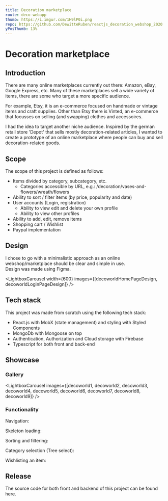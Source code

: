 ```yaml
---
title: Decoration marketplace
route: deco-webapp
thumb: https://i.imgur.com/1H9lP0i.png
repo: https://github.com/DewitteRuben/reactjs_decoration_webshop_2020
yPosThumb: 13%
---
```







# Decoration marketplace

## Introduction

There are many online marketplaces currently out there: Amazon, eBay, Google Express, etc.
Many of these marketplaces sell a wide variety of items, there are some who target a more specific audience.

For example, Etsy, it is an e-commerce focused on handmade or vintage items and craft supplies.
Other than Etsy there is Vinted, an e-commerce that focusses on selling (and swapping) clothes and accessoires.

I had the idea to target another niche audience. Inspired by the german retail store 'Depot' that sells mostly decoration-related articles,
I wanted to create a prototype of an online marketplace where people can buy and sell decoration-related goods.

## Scope
The scope of this project is defined as follows: 

* Items divided by category, subcategory, etc.
    * Categories accessible by URL, e.g.: /decoration/vases-and-flowers/wreath/flowers
* Ability to sort / filter items (by price, popularity and date)
* User accounts (Login, registration)
    * Ability to view edit and delete your own profile 
    * Ability to view other profiles
* Ability to add, edit, remove items 
* Shopping cart / Wishlist
* Paypal implementation

## Design

I chose to go with a minimalistic approach as an online webshop/marketplace should be clear and simple in use. <br/> Design was made using <MdLink href="https://www.figma.com/">Figma</MdLink>.

<LightboxCarousel width={600} images={[decoworldHomePageDesign, decoworldLoginPageDesign]} />

## Tech stack 
This project was made from scratch using the following tech stack:
- <MdLink href="https://reactjs.org/">React.js</MdLink> with <MdLink href="https://mobx.js.org/README.html">MobX</MdLink> (state management) and styling with <MdLink href="https://styled-components.com/">Styled Components</MdLink>
- <MdLink href="https://www.mongodb.com/">MongoDb</MdLink> with <MdLink href="https://mongoosejs.com/">Mongoose</MdLink> on top
- Authentication, Authorization and Cloud storage with <MdLink href="https://firebase.google.com/">Firebase</MdLink>
- <MdLink href="https://www.typescriptlang.org/">Typescript</MdLink> for both front and back-end

## Showcase

### Gallery
<LightboxCarousel images={[decoworld1, decoworld2, decoworld3, decoworld4, decoworld5, decoworld6, decoworld7, decoworld8, decoworld9]} />


### Functionality

Navigation:
<MarkdownGif src={navGif} alt="navigation showcase" />

Skeleton loading:
<MarkdownGif src={skeletonLoadingGif} alt="skeleton loading" />

Sorting and filtering:
<MarkdownGif src={sortAndFilterGif} alt="sort and filter" />

Category selection (Tree select):
<MarkdownGif src={treeSelectGif} alt="tree select" />

Wishlisting an item:
<MarkdownGif src={wishlistActionGif} alt="wishlist action" />

## Release

The source code for both front and backend of this project can be found <MdLink href={frontMatter.repo}>here</MdLink>.

